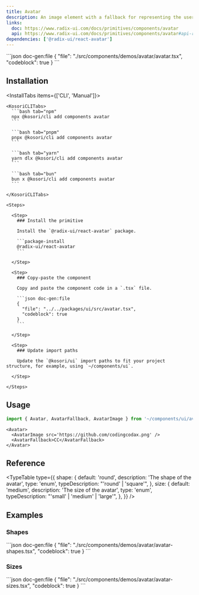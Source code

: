 ```yaml
---
title: Avatar
description: An image element with a fallback for representing the user.
links:
  doc: https://www.radix-ui.com/docs/primitives/components/avatar
  api: https://www.radix-ui.com/docs/primitives/components/avatar#api-reference
dependencies: ['@radix-ui/react-avatar']
---
```


<ComponentPreview name='avatar'>
```json doc-gen:file
{
  "file": "./src/components/demos/avatar/avatar.tsx",
  "codeblock": true
}
```
</ComponentPreview>

## Installation

<InstallTabs items={['CLI', 'Manual']}>

  <Tab value='CLI'>
  
    <KosoriCLITabs>
      ```bash tab="npm"
      npx @kosori/cli add components avatar
      ```

      ```bash tab="pnpm"
      pnpx @kosori/cli add components avatar
      ```

      ```bash tab="yarn"
      yarn dlx @kosori/cli add components avatar
      ```

      ```bash tab="bun"
      bun x @kosori/cli add components avatar
      ```

    </KosoriCLITabs>

  </Tab>

  <Tab value='Manual'>

    <Steps>

      <Step>
        ### Install the primitive

        Install the `@radix-ui/react-avatar` package.

        ```package-install
        @radix-ui/react-avatar
        ```

      </Step>

      <Step>
        ### Copy-paste the component

        Copy and paste the component code in a `.tsx` file.

        ```json doc-gen:file
        {
          "file": "../../packages/ui/src/avatar.tsx",
          "codeblock": true
        }
        ```

      </Step>

      <Step>
        ### Update import paths

        Update the `@kosori/ui` import paths to fit your project structure, for example, using `~/components/ui`.

      </Step>

    </Steps>

  </Tab>

</InstallTabs>

## Usage

```ts
import { Avatar, AvatarFallback, AvatarImage } from '~/components/ui/avatar';
```

```tsx
<Avatar>
  <AvatarImage src='https://github.com/codingcodax.png' />
  <AvatarFallback>CC</AvatarFallback>
</Avatar>
```

## Reference

<TypeTable
  type={{
    shape: {
      default: 'round',
      description: 'The shape of the avatar',
      type: 'enum',
      typeDescription: "'round' | 'square'",
    },
    size: {
      default: 'medium',
      description: 'The size of the avatar',
      type: 'enum',
      typeDescription: "'small' | 'medium' | 'large'",
    },
  }}
/>

## Examples

### Shapes

<ComponentPreview name='avatar-shapes'>
```json doc-gen:file
{
  "file": "./src/components/demos/avatar/avatar-shapes.tsx",
  "codeblock": true
}
```
</ComponentPreview>

### Sizes

<ComponentPreview name='avatar-sizes'>
```json doc-gen:file
{
  "file": "./src/components/demos/avatar/avatar-sizes.tsx",
  "codeblock": true
}
```
</ComponentPreview>
